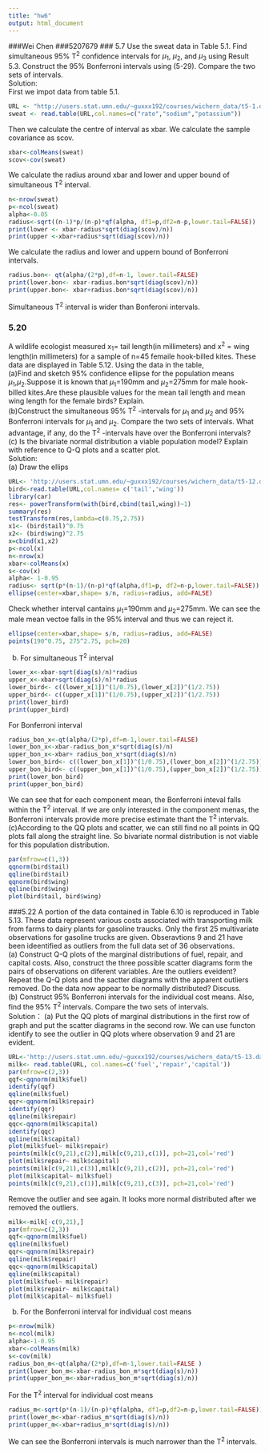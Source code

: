 ```yaml
---
title: "hw6"
output: html_document
---
```

###Wei Chen
###5207679
### 5.7
Use the sweat data in Table 5.1. Find simultaneous 95% T^2^ confidence intervals for $\mu_{1}$, $\mu_{2}$, and $\mu_{3}$ using Result 5.3. Construct the 95% Bonferroni intervals using (5-29). Compare the two sets of intervals.     
Solution:     
First we impot data from table 5.1. 
```r
URL <- "http://users.stat.umn.edu/~guxxx192/courses/wichern_data/t5-1.dat"
sweat <- read.table(URL,col.names=c("rate","sodium","potassium"))
```
Then we calculate the centre of interval as xbar. We calculate the sample covariance as scov.
```r
xbar<-colMeans(sweat)
scov<-cov(sweat)
```
We calculate the radius around xbar and lower and upper bound of simultaneous T^2^ interval.
```r
n<-nrow(sweat)
p<-ncol(sweat)
alpha<-0.05
radius<-sqrt((n-1)*p/(n-p)*qf(alpha, df1=p,df2=n-p,lower.tail=FALSE))
print(lower <- xbar-radius*sqrt(diag(scov)/n))
print(upper <-xbar+radius*sqrt(diag(scov)/n))
```
We calculate the radius and lower and uppern bound of Bonferroni intervals.
```r
radius.bon<- qt(alpha/(2*p),df=n-1, lower.tail=FALSE)
print(lower.bon<- xbar-radius.bon*sqrt(diag(scov)/n))
print(upper.bon<- xbar+radius.bon*sqrt(diag(scov)/n))
```
Simultaneous T^2^ interval is wider than Bonferoni intervals.

### 5.20
A wildlife ecologist measured x~1~= tail length(in millimeters) and x^2^ = wing length(in millimeters) for a sample of n=45 femaile hook-billed kites. These data are displayed in Table 5.12. Using the data in the table,     
(a)Find and sketch 95% confidence ellipse for the population means $\mu_{1}$,$\mu_{2}$.Suppose it is known that $\mu_{1}$=190mm and $\mu_{2}$=275mm for male hook-billed kites.Are these plausible values for the mean tail length and mean wing length for the female birds? Explain.     
(b)Construct the simultaneous 95% T^2^ -intervals for $\mu_{1}$ and $\mu_{2}$ and 95% Bonferroni intervals for $\mu_{1}$ and $\mu_{2}$. Compare the two sets of intervals. What advantage, if any, do the T^2^ -intervals have over the Bonferroni intervals?   
(c) Is the bivariate normal distribution a viable population model? Explain with reference to Q-Q plots and a scatter plot.     
Solution:     
(a) Draw the ellips
```r
URL<- 'http://users.stat.umn.edu/~guxxx192/courses/wichern_data/t5-12.dat'
bird<-read.table(URL,col.names= c('tail','wing'))
library(car)
res<- powerTransform(with(bird,cbind(tail,wing))~1)
summary(res)
testTransform(res,lambda=c(0.75,2.75))
x1<- (bird$tail)^0.75
x2<- (bird$wing)^2.75
x=cbind(x1,x2)
p<-ncol(x)
n<-nrow(x)
xbar<-colMeans(x)
s<-cov(x)
alpha<- 1-0.95
radius<- sqrt(p*(n-1)/(n-p)*qf(alpha,df1=p, df2=n-p,lower.tail=FALSE))
ellipse(center=xbar,shape= s/n, radius=radius, add=FALSE)
```

Check whether interval cantains $\mu_{1}$=190mm and $\mu_{2}$=275mm. We can see the male mean vectoe falls in the 95% interval and thus we can reject it.
```r
ellipse(center=xbar,shape= s/n, radius=radius, add=FALSE)
points(190^0.75, 275^2.75, pch=20)
```
              
(b) For simultaneous T^2^ interval
```r
lower_x<-xbar-sqrt(diag(s)/n)*radius
upper_x<-xbar+sqrt(diag(s)/n)*radius
lower_bird<- c((lower_x[1])^(1/0.75),(lower_x[2])^(1/2.75))
upper_bird<- c((upper_x[1])^(1/0.75),(upper_x[2])^(1/2.75))
print(lower_bird)
print(upper_bird)
```

For Bonferroni interval
```r
radius_bon_x<-qt(alpha/(2*p),df=n-1,lower.tail=FALSE)
lower_bon_x<-xbar-radius_bon_x*sqrt(diag(s)/n)
upper_bon_x<-xbar+ radius_bon_x*sqrt(diag(s)/n)
lower_bon_bird<- c((lower_bon_x[1])^(1/0.75),(lower_bon_x[2])^(1/2.75))
upper_bon_bird<- c((upper_bon_x[1])^(1/0.75),(upper_bon_x[2])^(1/2.75))
print(lower_bon_bird)
print(upper_bon_bird)
```
We can see that for each component mean, the Bonferroni inteval falls within the T^2^ interval.
If we are only interested in the component menas, the Bonferroni intervals provide more precise estimate thant the T^2^ intervals.       
(c)According to the QQ plots and scatter, we can still find no all points in QQ plots fall along the straight line. So bivariate normal distribution is not viable for this population distribution.
```r
par(mfrow=c(1,3))
qqnorm(bird$tail)
qqline(bird$tail)
qqnorm(bird$wing)
qqline(bird$wing)
plot(bird$tail, bird$wing)
```

###5.22
A portion of the data contained in Table 6.10 is reproduced in Table 5.13. These data represent various costs associated with transporting milk from farms to dairy plants for gasoline traucks. Only the first 25 multivariate observations for gasoline trucks are given. Obseravtions 9 and 21 have been ideentified as outliers from the full data set of 36 observations.      
(a) Construct Q-Q plots of the marginal distributions of fuel, repair, and capital costs. Also, construct the three possible scatter diagrams form the pairs of observations on diferent variables. Are the outliers eveident? Repeat the Q-Q plots and the sactter diagrams with the apparent outliers removed. Do the data now appear to be normally distributed? Discuss.     
(b) Construct 95% Bonferroni intervals for the individual cost means. Also, find the 95% T^2^ intervals. Compare the two sets of intervals.      
Solution：
(a) Put the QQ plots of marginal distributions in the first row of graph and put the scatter diagrams in the second row. We can use functon identify to see the outlier in QQ plots where observation 9 and 21 are evident. 
```r
URL<-'http://users.stat.umn.edu/~guxxx192/courses/wichern_data/t5-13.dat'
milk<- read.table(URL, col.names=c('fuel','repair','capital'))
par(mfrow=c(2,3))
qqf<-qqnorm(milk$fuel)
identify(qqf)
qqline(milk$fuel)
qqr<-qqnorm(milk$repair)
identify(qqr)
qqline(milk$repair)
qqc<-qqnorm(milk$capital)
identify(qqc)
qqline(milk$capital)
plot(milk$fuel~ milk$repair)
points(milk[c(9,21),c(2)],milk[c(9,21),c(1)], pch=21,col='red')
plot(milk$repair~ milk$capital)
points(milk[c(9,21),c(3)],milk[c(9,21),c(2)], pch=21,col='red')
plot(milk$capital~ milk$fuel)
points(milk[c(9,21),c(1)],milk[c(9,21),c(3)], pch=21,col='red')
```
      
Remove the outlier and see again. It looks more normal distributed after we removed the outliers.
```r
milk<-milk[-c(9,21),]
par(mfrow=c(2,3))
qqf<-qqnorm(milk$fuel)
qqline(milk$fuel)
qqr<-qqnorm(milk$repair)
qqline(milk$repair)
qqc<-qqnorm(milk$capital)
qqline(milk$capital)
plot(milk$fuel~ milk$repair)
plot(milk$repair~ milk$capital)
plot(milk$capital~ milk$fuel)
```
      
(b)
For the Bonferroni interval for individual cost means
```r
p<-nrow(milk)
n<-ncol(milk)
alpha<-1-0.95
xbar<-colMeans(milk)
s<-cov(milk)
radius_bon_m<-qt(alpha/(2*p),df=n-1,lower.tail=FALSE )
print(lower_bon_m<-xbar-radius_bon_m*sqrt(diag(s)/n))
print(upper_bon_m<-xbar+radius_bon_m*sqrt(diag(s)/n))
```
      
For the T^2^ interval for individual cost means
```r
radius_m<-sqrt(p*(n-1)/(n-p)*qf(alpha, df1=p,df2=n-p,lower.tail=FALSE))
print(lower_m<-xbar-radius_m*sqrt(diag(s)/n))
print(upper_m<-xbar+radius_m*sqrt(diag(s)/n))
```
      
We can see the Bonferroni intervals is much narrower than the T^2^ intervals.


